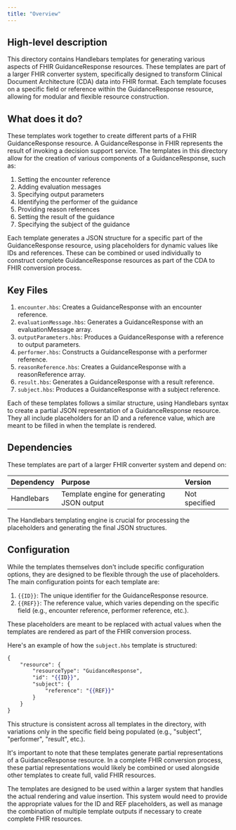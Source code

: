 ```yaml
---
title: "Overview"
---
```


## High-level description
This directory contains Handlebars templates for generating various aspects of FHIR GuidanceResponse resources. These templates are part of a larger FHIR converter system, specifically designed to transform Clinical Document Architecture (CDA) data into FHIR format. Each template focuses on a specific field or reference within the GuidanceResponse resource, allowing for modular and flexible resource construction.

## What does it do?
These templates work together to create different parts of a FHIR GuidanceResponse resource. A GuidanceResponse in FHIR represents the result of invoking a decision support service. The templates in this directory allow for the creation of various components of a GuidanceResponse, such as:

1. Setting the encounter reference
2. Adding evaluation messages
3. Specifying output parameters
4. Identifying the performer of the guidance
5. Providing reason references
6. Setting the result of the guidance
7. Specifying the subject of the guidance

Each template generates a JSON structure for a specific part of the GuidanceResponse resource, using placeholders for dynamic values like IDs and references. These can be combined or used individually to construct complete GuidanceResponse resources as part of the CDA to FHIR conversion process.

## Key Files
1. `encounter.hbs`: Creates a GuidanceResponse with an encounter reference.
2. `evaluationMessage.hbs`: Generates a GuidanceResponse with an evaluationMessage array.
3. `outputParameters.hbs`: Produces a GuidanceResponse with a reference to output parameters.
4. `performer.hbs`: Constructs a GuidanceResponse with a performer reference.
5. `reasonReference.hbs`: Creates a GuidanceResponse with a reasonReference array.
6. `result.hbs`: Generates a GuidanceResponse with a result reference.
7. `subject.hbs`: Produces a GuidanceResponse with a subject reference.

Each of these templates follows a similar structure, using Handlebars syntax to create a partial JSON representation of a GuidanceResponse resource. They all include placeholders for an ID and a reference value, which are meant to be filled in when the template is rendered.

## Dependencies
These templates are part of a larger FHIR converter system and depend on:

| Dependency | Purpose | Version |
|:-----------|:--------|:--------|
| Handlebars | Template engine for generating JSON output | Not specified |

The Handlebars templating engine is crucial for processing the placeholders and generating the final JSON structures.

## Configuration
While the templates themselves don't include specific configuration options, they are designed to be flexible through the use of placeholders. The main configuration points for each template are:

1. `{{ID}}`: The unique identifier for the GuidanceResponse resource.
2. `{{REF}}`: The reference value, which varies depending on the specific field (e.g., encounter reference, performer reference, etc.).

These placeholders are meant to be replaced with actual values when the templates are rendered as part of the FHIR conversion process.

Here's an example of how the `subject.hbs` template is structured:

```handlebars
{
    "resource": {
        "resourceType": "GuidanceResponse",
        "id": "{{ID}}",
        "subject": {
            "reference": "{{REF}}"
        }
    }
}
```

This structure is consistent across all templates in the directory, with variations only in the specific field being populated (e.g., "subject", "performer", "result", etc.).

It's important to note that these templates generate partial representations of a GuidanceResponse resource. In a complete FHIR conversion process, these partial representations would likely be combined or used alongside other templates to create full, valid FHIR resources.

The templates are designed to be used within a larger system that handles the actual rendering and value insertion. This system would need to provide the appropriate values for the ID and REF placeholders, as well as manage the combination of multiple template outputs if necessary to create complete FHIR resources.